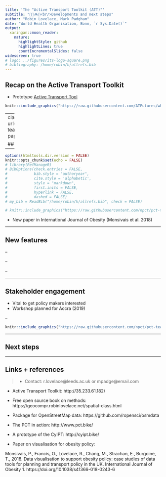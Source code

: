 ```yaml
---
title: 'The "Active Transport Toolkit (ATT)"'
subtitle: "🚗🚌🚲🚶<br/>Developments and next steps"
author: "Robin Lovelace, Mark Padgham"
date: "World Health Organisation, Bonn, `r Sys.Date()`"
output:
  xaringan::moon_reader:
    nature:
      highlightStyle: github
      highlightLines: true
      countIncrementalSlides: false
widescreen: true
# logo: ../figures/its-logo-square.png
# bibliography: /home/robin/h/allrefs.bib
---
```



## Recap on the Active Transport Toolkit

- Prototype [Active Transport Tool](http://35.233.61.182/)

```r
knitr::include_graphics("https://raw.githubusercontent.com/ATFutures/who/master/fig/accra-flow1-interactive.png")
```

---
class: middle, center
background-image: url(https://raw.githubusercontent.com/npct/pct-team/master/figures/pct-panel-obesity-paper.png)
background-size: contain

## New methods of transport modelling

--

```r
options(htmltools.dir.version = FALSE)
knitr::opts_chunk$set(echo = FALSE)
# library(RefManageR)
# BibOptions(check.entries = FALSE, 
#            bib.style = "authoryear", 
#            cite.style = 'alphabetic', 
#            style = "markdown",
#            first.inits = FALSE,
#            hyperlink = FALSE, 
#            dashed = FALSE)
# my_bib = ReadBib("/home/robin/h/allrefs.bib", check = FALSE)
```

```r
# knitr::include_graphics("https://raw.githubusercontent.com/npct/pct-team/master/figures/pct-panel-obesity-paper.png")
```


- New paper in International Journal of Obesity (Monsivais et al. 2018)

---

## New features



--


--


--

---

## Stakeholder engagement

- Vital to get policy makers interested
- Workshop planned for Accra (2019)

--

```r
knitr::include_graphics("https://raw.githubusercontent.com/npct/pct-team/master/figures/front-page-leeds-pct-demo.png")
```

---

## Next steps


---

## Links + references

> - Contact: r.lovelace@leeds.ac.uk or mpadge@email.com

- Active Transport Toolkit: http://35.233.61.182/

- Free open source book on methods: https://geocompr.robinlovelace.net/spatial-class.html

- Package for OpenStreetMap data: https://github.com/ropensci/osmdata

- The PCT in action: http://www.pct.bike/
- A prototype of the CyIPT: http://cyipt.bike/

- Paper on visualisation for obesity policy: 

Monsivais, P., Francis, O., Lovelace, R., Chang, M., Strachan, E., Burgoine, T., 2018. Data visualisation to support obesity policy: case studies of data tools for planning and transport policy in the UK. International Journal of Obesity 1. https://doi.org/10.1038/s41366-018-0243-6

